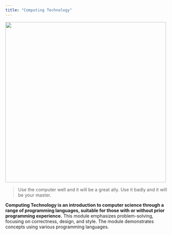 ```yaml
---
title: "Computing Technology"
---
```



![](images/background.png){fig-alt="A friendly robot army.  They just want to talk to you." width="500"}

> Use the computer well and it will be a great ally.  Use it badly and it will be your master.

**Computing Technology is an introduction to computer science through a range of programming languages, suitable for those with or without prior programming experience.** This module emphasizes problem-solving, focusing on correctness, design, and style. The module demonstrates concepts using various programming languages.
